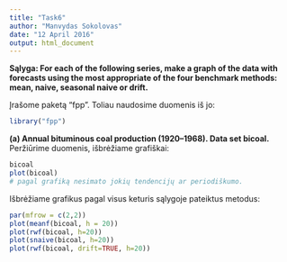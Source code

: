 ```yaml
---
title: "Task6"
author: "Manvydas Sokolovas"
date: "12 April 2016"
output: html_document
---
```


**Sąlyga: For each of the following series, make a graph of the data with forecasts using the most appropriate of the four benchmark methods: mean, naive, seasonal naive or drift.**

Įrašome paketą "fpp". Toliau naudosime duomenis iš jo:

```r
library("fpp")
```

**(a) Annual bituminous coal production (1920–1968). Data set bicoal.**
Peržiūrime duomenis, išbrėžiame grafiškai:

```r
bicoal
plot(bicoal)
# pagal grafiką nesimato jokių tendencijų ar periodiškumo.
```

Išbrėžiame grafikus pagal visus keturis sąlygoje pateiktus metodus:

```r
par(mfrow = c(2,2))
plot(meanf(bicoal, h = 20))
plot(rwf(bicoal, h=20))
plot(snaive(bicoal, h=20))
plot(rwf(bicoal, drift=TRUE, h=20))
```







